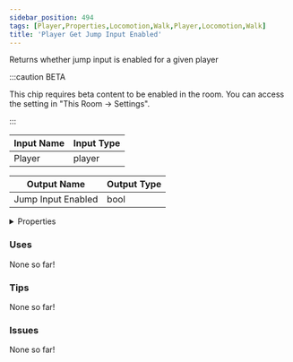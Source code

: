 ```yaml
---
sidebar_position: 494
tags: [Player,Properties,Locomotion,Walk,Player,Locomotion,Walk]
title: 'Player Get Jump Input Enabled'
---
```


Returns whether jump input is enabled for a given player

:::caution BETA

This chip requires beta content to be enabled in the room. You can access the setting in "This Room -> Settings".

:::


<EsbSvg />

| Input Name | Input Type |
|-----------|-----------|
| Player | player |

| Output Name | Output Type |
|-----------|-----------|
| Jump Input Enabled | bool |


<details>
  <summary>Properties</summary>
  <div>
    <div>
    <table>
      <thead>
        <tr>
          <th>Is beta required?</th>
          <th>✅</th>
        </tr>
        <tr>
          <th>Is this chip a trolling risk?</th>
          <th>❌</th>
        </tr>
        <tr>
          <th>Is this chip a role assignment risk?</th>
          <th>❌</th>
        </tr>
        <tr>
          <th>Chip UUID</th>
          <th>e6ec527a-be2e-438d-84f4-f60c4785206c</th>
        </tr>
      </thead>
    </table>
    </div>
  </div>
</details>

### Uses

None so far!

### Tips

None so far!

### Issues

None so far!